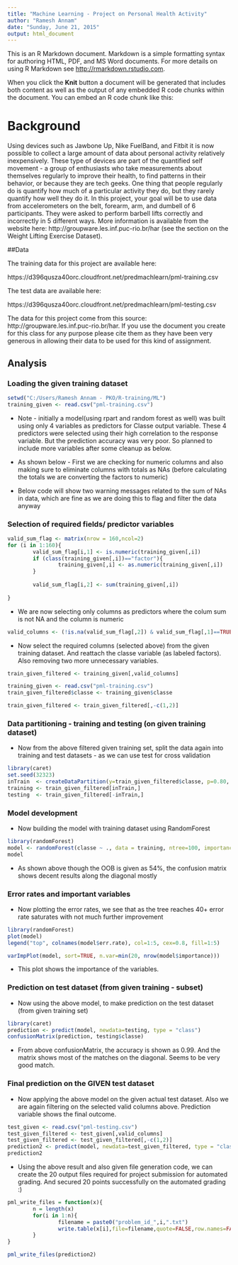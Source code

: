 ```yaml
---
title: "Machine Learning - Project on Personal Health Activity"
author: "Ramesh Annam"
date: "Sunday, June 21, 2015"
output: html_document
---
```


This is an R Markdown document. Markdown is a simple formatting syntax for authoring HTML, PDF, and MS Word documents. For more details on using R Markdown see <http://rmarkdown.rstudio.com>.

When you click the **Knit** button a document will be generated that includes both content as well as the output of any embedded R code chunks within the document. You can embed an R code chunk like this:

# Background

Using devices such as Jawbone Up, Nike FuelBand, and Fitbit it is now possible to collect a large amount of data about personal activity relatively inexpensively. These type of devices are part of the quantified self movement - a group of enthusiasts who take measurements about themselves regularly to improve their health, to find patterns in their behavior, or because they are tech geeks. One thing that people regularly do is quantify how much of a particular activity they do, but they rarely quantify how well they do it. In this project, your goal will be to use data from accelerometers on the belt, forearm, arm, and dumbell of 6 participants. They were asked to perform barbell lifts correctly and incorrectly in 5 different ways. More information is available from the website here: http://groupware.les.inf.puc-rio.br/har (see the section on the Weight Lifting Exercise Dataset). 


##Data 

The training data for this project are available here: 

https://d396qusza40orc.cloudfront.net/predmachlearn/pml-training.csv

The test data are available here: 

https://d396qusza40orc.cloudfront.net/predmachlearn/pml-testing.csv

The data for this project come from this source: http://groupware.les.inf.puc-rio.br/har. If you use the document you create for this class for any purpose please cite them as they have been very generous in allowing their data to be used for this kind of assignment. 

## Analysis

### Loading the given training dataset
```r
setwd("C:/Users/Ramesh Annam - PKO/R-training/ML")
training_given <- read.csv("pml-training.csv")
```

* Note - initially a model(using rpart and random forest as well) was built using 
only 4 variables as predictors for Classe output variable. These 4 predictors were selected using their high correlation to the
response variable. But the prediction accuracy was very poor. So planned to include
more variables after some cleanup as below. 

* As shown below - First we are checking for numeric columns and also making sure to 
eliminate columns with totals as NAs (before calculating the totals we are converting the
factors to numeric)

* Below code will show two warning messages related to the sum of NAs in data, 
which are fine as we are doing this to flag and filter the data anyway

### Selection of required fields/ predictor variables
```r
valid_sum_flag <- matrix(nrow = 160,ncol=2)
for (i in 1:160){
        valid_sum_flag[i,1] <- is.numeric(training_given[,i])
        if (class(training_given[,i])=="factor"){
                training_given[,i] <- as.numeric(training_given[,i])
        }
        
        valid_sum_flag[i,2] <- sum(training_given[,i])
        
}
```

* We are now selecting only columns as predictors where the colum sum is not NA
and the column is numeric

```r
valid_columns <- (!is.na(valid_sum_flag[,2]) & valid_sum_flag[,1]==TRUE)

```

* Now select the required columns (selected above) from the given training dataset.
And reattach the classe variable (as labeled factors). Also removing two more
unnecessary variables.

```r
train_given_filtered <- training_given[,valid_columns]

training_given <- read.csv("pml-training.csv")
train_given_filtered$classe <- training_given$classe

train_given_filtered <- train_given_filtered[,-c(1,2)]
```


### Data partitioning - training and testing (on given training dataset)
* Now from the above filtered given training set, split the data again into
training and test datasets - as we can use test for cross validation

```r
library(caret)
set.seed(32323)
inTrain  <- createDataPartition(y=train_given_filtered$classe, p=0.80, list = FALSE)
training <- train_given_filtered[inTrain,]
testing  <- train_given_filtered[-inTrain,]
```

### Model development
* Now building the model with training dataset using RandomForest

```r
library(randomForest)
model <- randomForest(classe ~ ., data = training, ntree=100, importance=TRUE)
model
```

* As shown above though the OOB is given as 54%, the confusion matrix shows decent results
along the diagonal mostly

### Error rates and important variables
* Now plotting the error rates, we see that as the tree reaches 40+ error rate saturates 
with not much further improvement

```r
library(randomForest)
plot(model)
legend("top", colnames(model$err.rate), col=1:5, cex=0.8, fill=1:5)
```

```r
varImpPlot(model, sort=TRUE, n.var=min(20, nrow(model$importance)))
```

* This plot shows the importance of the variables.

### Prediction on test dataset (from given training - subset)
* Now using the above model, to make prediction on the test dataset (from given training set)

```r
library(caret)
prediction <- predict(model, newdata=testing, type = "class")
confusionMatrix(prediction, testing$classe)
```

* From above confusionMatrix, the accuracy is shown as 0.99. And the matrix shows most of the matches on the diagonal. Seems to be very good match.

### Final prediction on the GIVEN test dataset
* Now applying the above model on the given actual test dataset.
Also we are again filtering on the selected valid columns above.
Prediction variable shows the final outcome.

```r
test_given <- read.csv("pml-testing.csv")
test_given_filtered <- test_given[,valid_columns]
test_given_filtered <- test_given_filtered[,-c(1,2)]
prediction2 <- predict(model, newdata=test_given_filtered, type = "class")
prediction2
```


* Using the above result and also given file generation code,
we can create the 20 output files required for project submission 
for automated grading. And secured 20 points successfully on the automated grading :)

```r
pml_write_files = function(x){
        n = length(x)
        for(i in 1:n){
                filename = paste0("problem_id_",i,".txt")
                write.table(x[i],file=filename,quote=FALSE,row.names=FALSE,col.names=FALSE)
        }
}

pml_write_files(prediction2)
```